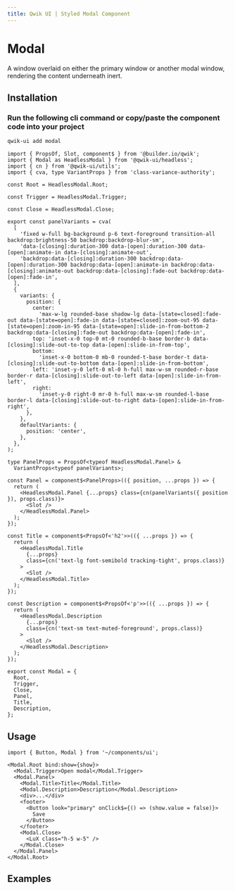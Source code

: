 ```yaml
---
title: Qwik UI | Styled Modal Component
---
```



<StatusBanner status={statusByComponent.styled.Modal} />

# Modal

A window overlaid on either the primary window or another modal window, rendering the content underneath inert.

<Showcase name="hero" />

## Installation

### Run the following cli command or copy/paste the component code into your project

```sh
qwik-ui add modal
```

```tsx
import { PropsOf, Slot, component$ } from '@builder.io/qwik';
import { Modal as HeadlessModal } from '@qwik-ui/headless';
import { cn } from '@qwik-ui/utils';
import { cva, type VariantProps } from 'class-variance-authority';

const Root = HeadlessModal.Root;

const Trigger = HeadlessModal.Trigger;

const Close = HeadlessModal.Close;

export const panelVariants = cva(
  [
    'fixed w-full bg-background p-6 text-foreground transition-all backdrop:brightness-50 backdrop:backdrop-blur-sm',
    'data-[closing]:duration-300 data-[open]:duration-300 data-[open]:animate-in data-[closing]:animate-out',
    'backdrop:data-[closing]:duration-300 backdrop:data-[open]:duration-300 backdrop:data-[open]:animate-in backdrop:data-[closing]:animate-out backdrop:data-[closing]:fade-out backdrop:data-[open]:fade-in',
  ],
  {
    variants: {
      position: {
        center:
          'max-w-lg rounded-base shadow-lg data-[state=closed]:fade-out data-[state=open]:fade-in data-[state=closed]:zoom-out-95 data-[state=open]:zoom-in-95 data-[state=open]:slide-in-from-bottom-2 backdrop:data-[closing]:fade-out backdrop:data-[open]:fade-in',
        top: 'inset-x-0 top-0 mt-0 rounded-b-base border-b data-[closing]:slide-out-to-top data-[open]:slide-in-from-top',
        bottom:
          'inset-x-0 bottom-0 mb-0 rounded-t-base border-t data-[closing]:slide-out-to-bottom data-[open]:slide-in-from-bottom',
        left: 'inset-y-0 left-0 ml-0 h-full max-w-sm rounded-r-base border-r data-[closing]:slide-out-to-left data-[open]:slide-in-from-left',
        right:
          'inset-y-0 right-0 mr-0 h-full max-w-sm rounded-l-base border-l data-[closing]:slide-out-to-right data-[open]:slide-in-from-right',
      },
    },
    defaultVariants: {
      position: 'center',
    },
  },
);

type PanelProps = PropsOf<typeof HeadlessModal.Panel> &
  VariantProps<typeof panelVariants>;

const Panel = component$<PanelProps>(({ position, ...props }) => {
  return (
    <HeadlessModal.Panel {...props} class={cn(panelVariants({ position }), props.class)}>
      <Slot />
    </HeadlessModal.Panel>
  );
});

const Title = component$<PropsOf<'h2'>>(({ ...props }) => {
  return (
    <HeadlessModal.Title
      {...props}
      class={cn('text-lg font-semibold tracking-tight', props.class)}
    >
      <Slot />
    </HeadlessModal.Title>
  );
});

const Description = component$<PropsOf<'p'>>(({ ...props }) => {
  return (
    <HeadlessModal.Description
      {...props}
      class={cn('text-sm text-muted-foreground', props.class)}
    >
      <Slot />
    </HeadlessModal.Description>
  );
});

export const Modal = {
  Root,
  Trigger,
  Close,
  Panel,
  Title,
  Description,
};
```

## Usage

```tsx
import { Button, Modal } from '~/components/ui';
```

```tsx
<Modal.Root bind:show={show}>
  <Modal.Trigger>Open modal</Modal.Trigger>
  <Modal.Panel>
    <Modal.Title>Title</Modal.Title>
    <Modal.Description>Description</Modal.Description>
    <div>...</div>
    <footer>
      <Button look="primary" onClick$={() => (show.value = false)}>
        Save
      </Button>
    </footer>
    <Modal.Close>
      <LuX class="h-5 w-5" />
    </Modal.Close>
  </Modal.Panel>
</Modal.Root>
```

## Examples

<Showcase name="sheet" />

